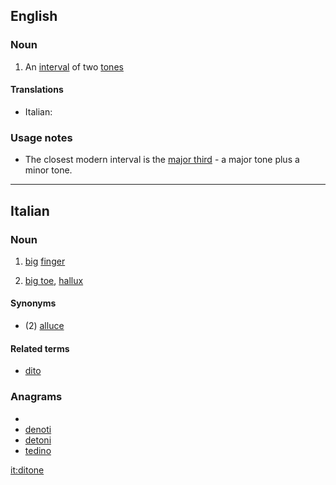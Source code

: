 ==English==

===Noun===
{{en-noun}}

# {{obsolete|music}} An [[interval]] of two [[tone]]s

====Translations====
{{trans-top|ditone}}
* Italian: {{t-|it|ditono|m}}
{{trans-mid}}
{{trans-bottom}}

===Usage notes===
* The closest modern interval is the [[major third]] - a major tone plus a minor tone.

----

==Italian==

===Noun===
{{it-noun|diton|m|e|i}}

# [[big]] [[finger]]
# {{familiar|lang=it}} [[big toe]], [[hallux]]

====Synonyms====
* (2) [[alluce]]

====Related terms====
* [[dito]]

===Anagrams===
* {{alphagram|deinot}}
* [[denoti#Italian|denoti]]
* [[detoni#Italian|detoni]]
* [[tedino#Italian|tedino]]

[[it:ditone]]